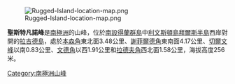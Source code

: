 [[Image:Rugged-Island-location-map.png|thumb]]

'''聖斯特凡諾峰'''是[[南極洲|南極洲]]的山峰，位於[[南設得蘭群島|南設得蘭群島]]中[[利文斯頓島|利文斯頓島]][[拜爾斯半島|拜爾斯半島]]西岸對開的[[拉吉德島_(南設得蘭群島)|拉吉德島]]，處於[[本森角|本森角]]東北面3.48公里、[[謝菲爾德角|謝菲爾德角]]東南面4.17公里、[[切爾文峰|切爾文峰]]以南0.83公里、[[文德角|文德角]]以西1.91公里和[[拉德夫角|拉德夫角]]西北面1.58公里，海拔高度256米。

{{coord|62|37|53.5|S|61|13|34|W|display=title}}

{{Antarctica-geo-stub}}
[[Category:南極洲山峰|Category:南極洲山峰]]